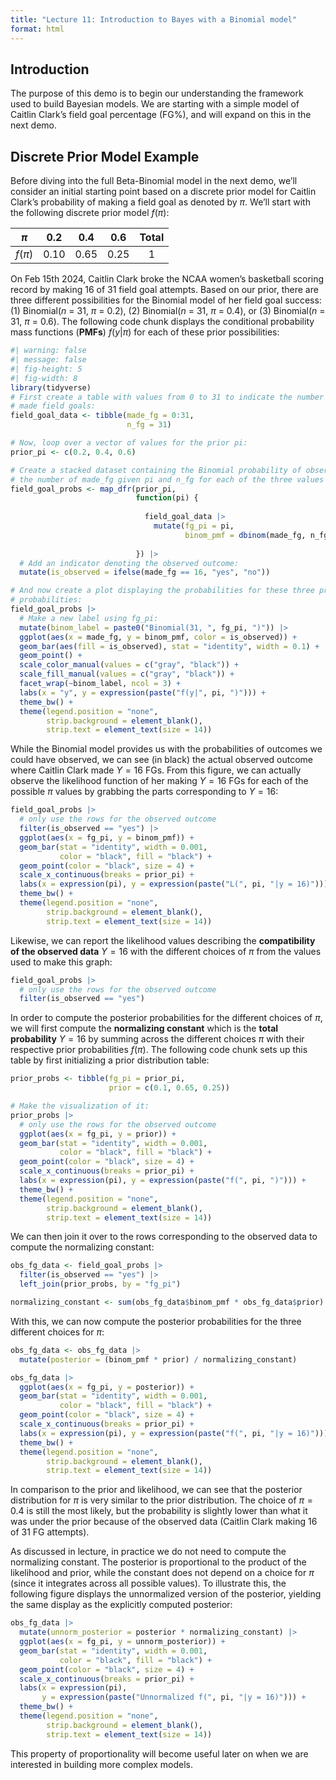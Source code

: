 ```yaml
---
title: "Lecture 11: Introduction to Bayes with a Binomial model"
format: html
---
```


## Introduction

The purpose of this demo is to begin our understanding the framework used to build Bayesian models. We are starting with a simple model of Caitlin Clark's field goal percentage (FG%), and will expand on this in the next demo.

## Discrete Prior Model Example

Before diving into the full Beta-Binomial model in the next demo, we'll consider an initial starting point based on a discrete prior model for Caitlin Clark's probability of making a field goal as denoted by $\pi$. We'll start with the following discrete prior model $f(\pi)$:

| $\pi$    | 0.2  | 0.4  | 0.6  | Total |
|:--------:|:----:|:----:|:----:|:-----:|
| $f(\pi)$ | 0.10 | 0.65 | 0.25 | 1     |

On Feb 15th 2024, Caitlin Clark broke the NCAA women's basketball scoring record by making 16 of 31 field goal attempts. Based on our prior, there are three different possibilities for the Binomial model of her field goal success: (1) Binomial($n$ = 31, $\pi$ = 0.2), (2) Binomial($n$ = 31, $\pi$ = 0.4), or (3) Binomial($n$ = 31, $\pi$ = 0.6). The following code chunk displays the conditional probability mass functions (__PMFs__) $f(y|\pi)$ for each of these prior possibilities:

```r
#| warning: false
#| message: false
#| fig-height: 5
#| fig-width: 8
library(tidyverse)
# First create a table with values from 0 to 31 to indicate the number of 
# made field goals:
field_goal_data <- tibble(made_fg = 0:31,
                          n_fg = 31)

# Now, loop over a vector of values for the prior pi:
prior_pi <- c(0.2, 0.4, 0.6)

# Create a stacked dataset containing the Binomial probability of observing
# the number of made_fg given pi and n_fg for each of the three values of pi:
field_goal_probs <- map_dfr(prior_pi,
                            function(pi) {
                              
                              field_goal_data |>
                                mutate(fg_pi = pi,
                                       binom_pmf = dbinom(made_fg, n_fg, fg_pi))
                              
                            }) |>
  # Add an indicator denoting the observed outcome:
  mutate(is_observed = ifelse(made_fg == 16, "yes", "no"))

# And now create a plot displaying the probabilities for these three prior 
# probabilities:
field_goal_probs |>
  # Make a new label using fg_pi:
  mutate(binom_label = paste0("Binomial(31, ", fg_pi, ")")) |>
  ggplot(aes(x = made_fg, y = binom_pmf, color = is_observed)) +
  geom_bar(aes(fill = is_observed), stat = "identity", width = 0.1) +
  geom_point() +
  scale_color_manual(values = c("gray", "black")) +
  scale_fill_manual(values = c("gray", "black")) +
  facet_wrap(~binom_label, ncol = 3) +
  labs(x = "y", y = expression(paste("f(y|", pi, ")"))) +
  theme_bw() +
  theme(legend.position = "none",
        strip.background = element_blank(),
        strip.text = element_text(size = 14))
```


While the Binomial model provides us with the probabilities of outcomes we could have observed, we can see (in black) the actual observed outcome where Caitlin Clark made $Y = 16$ FGs. From this figure, we can actually observe the likelihood function of her making $Y = 16$ FGs for each of the possible $\pi$ values by grabbing the parts corresponding to $Y = 16$:

```r
field_goal_probs |>
  # only use the rows for the observed outcome
  filter(is_observed == "yes") |>
  ggplot(aes(x = fg_pi, y = binom_pmf)) +
  geom_bar(stat = "identity", width = 0.001,
           color = "black", fill = "black") +
  geom_point(color = "black", size = 4) +
  scale_x_continuous(breaks = prior_pi) +
  labs(x = expression(pi), y = expression(paste("L(", pi, "|y = 16)"))) +
  theme_bw() +
  theme(legend.position = "none",
        strip.background = element_blank(),
        strip.text = element_text(size = 14))
```

Likewise, we can report the likelihood values describing the __compatibility of the observed data__ $Y = 16$ with the different choices of $\pi$ from the values used to make this graph:

```r
field_goal_probs |>
  # only use the rows for the observed outcome
  filter(is_observed == "yes")
```

In order to compute the posterior probabilities for the different choices of $\pi$, we will first compute the __normalizing constant__ which is the __total probability__ $Y = 16$ by summing across the different choices $\pi$ with their respective prior probabilities $f(\pi)$. The following code chunk sets up this table by first initializing a prior distribution table:

```r
prior_probs <- tibble(fg_pi = prior_pi,
                      prior = c(0.1, 0.65, 0.25))

# Make the visualization of it:
prior_probs |>
  # only use the rows for the observed outcome
  ggplot(aes(x = fg_pi, y = prior)) +
  geom_bar(stat = "identity", width = 0.001,
           color = "black", fill = "black") +
  geom_point(color = "black", size = 4) +
  scale_x_continuous(breaks = prior_pi) +
  labs(x = expression(pi), y = expression(paste("f(", pi, ")"))) +
  theme_bw() +
  theme(legend.position = "none",
        strip.background = element_blank(),
        strip.text = element_text(size = 14))
```

We can then join it over to the rows corresponding to the observed data to compute the normalizing constant:

```r
obs_fg_data <- field_goal_probs |>
  filter(is_observed == "yes") |>
  left_join(prior_probs, by = "fg_pi")

normalizing_constant <- sum(obs_fg_data$binom_pmf * obs_fg_data$prior)
```

With this, we can now compute the posterior probabilities for the three different choices for $\pi$:

```r
obs_fg_data <- obs_fg_data |>
  mutate(posterior = (binom_pmf * prior) / normalizing_constant)

obs_fg_data |>
  ggplot(aes(x = fg_pi, y = posterior)) +
  geom_bar(stat = "identity", width = 0.001,
           color = "black", fill = "black") +
  geom_point(color = "black", size = 4) +
  scale_x_continuous(breaks = prior_pi) +
  labs(x = expression(pi), y = expression(paste("f(", pi, "|y = 16)"))) +
  theme_bw() +
  theme(legend.position = "none",
        strip.background = element_blank(),
        strip.text = element_text(size = 14))
```


In comparison to the prior and likelihood, we can see that the posterior distribution for $\pi$ is very similar to the prior distribution. The choice of $\pi = 0.4$ is still the most likely, but the probability is slightly lower than what it was under the prior because of the observed data (Caitlin Clark making 16 of 31 FG attempts). 

As discussed in lecture, in practice we do not need to compute the normalizing constant. The posterior is proportional to the product of the likelihood and prior, while the constant does not depend on a choice for $\pi$ (since it integrates across all possible values). To illustrate this, the following figure displays the unnormalized version of the posterior, yielding the same display as the explicitly computed posterior:

```r
obs_fg_data |>
  mutate(unnorm_posterior = posterior * normalizing_constant) |>
  ggplot(aes(x = fg_pi, y = unnorm_posterior)) +
  geom_bar(stat = "identity", width = 0.001,
           color = "black", fill = "black") +
  geom_point(color = "black", size = 4) +
  scale_x_continuous(breaks = prior_pi) +
  labs(x = expression(pi), 
       y = expression(paste("Unnormalized f(", pi, "|y = 16)"))) +
  theme_bw() +
  theme(legend.position = "none",
        strip.background = element_blank(),
        strip.text = element_text(size = 14))
```

This property of proportionality will become useful later on when we are interested in building more complex models.
